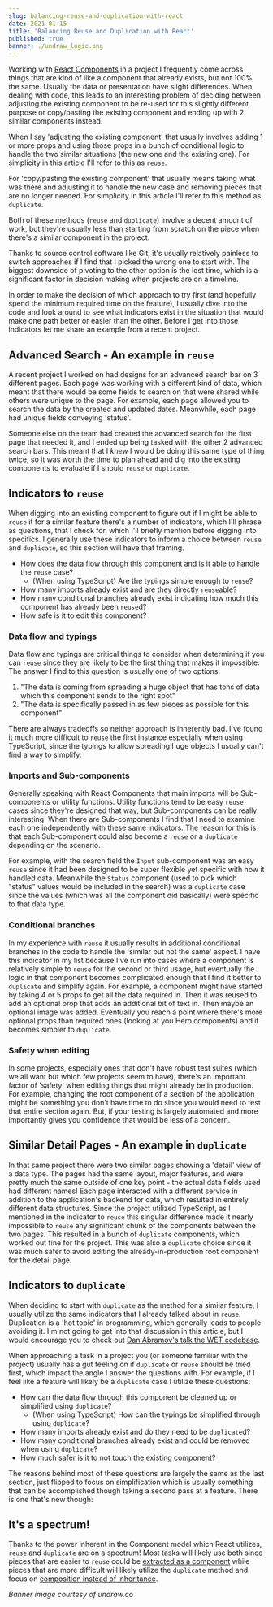 ```yaml
---
slug: balancing-reuse-and-duplication-with-react
date: 2021-01-15
title: 'Balancing Reuse and Duplication with React'
published: true
banner: ./undraw_logic.png
---
```


Working with
[React Components](https://reactjs.org/docs/components-and-props.html) in a
project I frequently come across things that are kind of like a component that
already exists, but not 100% the same. Usually the data or presentation have
slight differences. When dealing with code, this leads to an interesting problem
of deciding between adjusting the existing component to be re-used for this
slightly different purpose or copy/pasting the existing component and ending up
with 2 similar components instead.

When I say 'adjusting the existing component' that usually involves adding 1 or
more props and using those props in a bunch of conditional logic to handle the
two similar situations (the new one and the existing one). For simplicity in
this article I'll refer to this as `reuse`.

For 'copy/pasting the existing component' that usually means taking what was
there and adjusting it to handle the new case and removing pieces that are no
longer needed. For simplicity in this article I'll refer to this method as
`duplicate`.

Both of these methods (`reuse` and `duplicate`) involve a decent amount of work,
but they're usually less than starting from scratch on the piece when there's a
similar component in the project.

Thanks to source control software like Git, it's usually relatively painless to
switch approaches if I find that I picked the wrong one to start with. The
biggest downside of pivoting to the other option is the lost time, which is a
significant factor in decision making when projects are on a timeline.

In order to make the decision of which approach to try first (and hopefully
spend the minimum required time on the feature), I usually dive into the code
and look around to see what indicators exist in the situation that would make
one path better or easier than the other. Before I get into those indicators let
me share an example from a recent project.

## Advanced Search - An example in `reuse`

A recent project I worked on had designs for an advanced search bar on 3
different pages. Each page was working with a different kind of data, which
meant that there would be some fields to search on that were shared while others
were unique to the page. For example, each page allowed you to search the data
by the created and updated dates. Meanwhile, each page had unique fields
conveying 'status'.

Someone else on the team had created the advanced search for the first page that
needed it, and I ended up being tasked with the other 2 advanced search bars.
This meant that I _knew_ I would be doing this same type of thing twice, so it
was worth the time to plan ahead and dig into the existing components to
evaluate if I should `reuse` or `duplicate`.

## Indicators to `reuse`

When digging into an existing component to figure out if I might be able to
`reuse` it for a similar feature there's a number of indicators, which I'll
phrase as questions, that I check for, which I'll briefly mention before digging
into specifics. I generally use these indicators to inform a choice between
`reuse` and `duplicate`, so this section will have that framing.

- How does the data flow through this component and is it able to handle the
  `reuse` case?
  - (When using TypeScript) Are the typings simple enough to `reuse`?
- How many imports already exist and are they directly `reuse`able?
- How many conditional branches already exist indicating how much this component
  has already been `reuse`d?
- How safe is it to edit this component?

### Data flow and typings

Data flow and typings are critical things to consider when determining if you
can `reuse` since they are likely to be the first thing that makes it
impossible. The answer I find to this question is usually one of two options:

1. "The data is coming from spreading a huge object that has tons of data which
   this component sends to the right spot"
1. "The data is specifically passed in as few pieces as possible for this
   component"

There are always tradeoffs so neither approach is inherently bad. I've found it
much more difficult to `reuse` the first instance especially when using
TypeScript, since the typings to allow spreading huge objects I usually can't
find a way to simplify.

### Imports and Sub-components

Generally speaking with React Components that main imports will be
Sub-components or utility functions. Utility functions tend to be easy `reuse`
cases since they're designed that way, but Sub-components can be really
interesting. When there are Sub-components I find that I need to examine each
one independently with these same indicators. The reason for this is that each
Sub-component could also become a `reuse` or a `duplicate` depending on the
scenario.

For example, with the search field the `Input` sub-component was an easy `reuse`
since it had been designed to be super flexible yet specific with how it handled
data. Meanwhile the `Status` component (used to pick which "status" values would
be included in the search) was a `duplicate` case since the values (which was
all the component did basically) were specific to that data type.

### Conditional branches

In my experience with `reuse` it usually results in additional conditional
branches in the code to handle the 'similar but not the same' aspect. I have
this indicator in my list because I've run into cases where a component is
relatively simple to `reuse` for the second or third usage, but eventually the
logic in that component becomes complicated enough that I find it better to
`duplicate` and simplify again. For example, a component might have started by
taking 4 or 5 props to get all the data required in. Then it was reused to add
an optional prop that adds an additional bit of text in. Then maybe an optional
image was added. Eventually you reach a point where there's more optional props
than required ones (looking at you Hero components) and it becomes simpler to
`duplicate`.

### Safety when editing

In some projects, especially ones that don't have robust test suites (which we
all want but which few projects seem to have), there's an important factor of
'safety' when editing things that might already be in production. For example,
changing the root component of a section of the application might be something
you don't have time to do since you would need to test that entire section
again. But, if your testing is largely automated and more importantly gives you
confidence that would be less of a concern.

## Similar Detail Pages - An example in `duplicate`

In that same project there were two similar pages showing a 'detail' view of a
data type. The pages had the same layout, major features, and were pretty much
the same outside of one key point - the actual data fields used had different
names! Each page interacted with a different service in addition to the
application's backend for data, which resulted in entirely different data
structures. Since the project utilized TypeScript, as I mentioned in the
indicator to `reuse` this singular difference made it nearly impossible to
`reuse` any significant chunk of the components between the two pages. This
resulted in a bunch of `duplicate` components, which worked out fine for the
project. This was also a `duplicate` choice since it was much safer to avoid
editing the already-in-production root component for the detail page.

## Indicators to `duplicate`

When deciding to start with `duplicate` as the method for a similar feature, I
usually utilize the same indicators that I already talked about in `reuse`.
Duplication is a 'hot topic' in programming, which generally leads to people
avoiding it. I'm not going to get into that discussion in this article, but I
would encourage you to check out
[Dan Abramov's talk the WET codebase](https://www.deconstructconf.com/2019/dan-abramov-the-wet-codebase).

When approaching a task in a project you (or someone familiar with the project)
usually has a gut feeling on if `duplicate` or `reuse` should be tried first,
which impact the angle I answer the questions with. For example, if I feel like
a feature will likely be a `duplicate` case I utilize these questions:

- How can the data flow through this component be cleaned up or simplified using
  `duplicate`?
  - (When using TypeScript) How can the typings be simplified through using
    `duplicate`?
- How many imports already exist and do they need to be `duplicate`d?
- How many conditional branches already exist and could be removed when using
  `duplicate`?
- How much safer is it to not touch the existing component?

The reasons behind most of these questions are largely the same as the last
section, just flipped to focus on simplification which is usually something that
can be accomplished though taking a second pass at a feature. There is one
that's new though:

## It's a spectrum!

Thanks to the power inherent in the Component model which React utilizes,
`reuse` and `duplicate` are on a spectrum! Most tasks will likely use both since
pieces that are easier to `reuse` could be
[extracted as a component](https://reactjs.org/docs/components-and-props.html#extracting-components)
while pieces that are more difficult will likely utilize the `duplicate` method
and focus on
[composition instead of inheritance](https://reactjs.org/docs/composition-vs-inheritance.html).

_Banner image courtesy of undraw.co_
